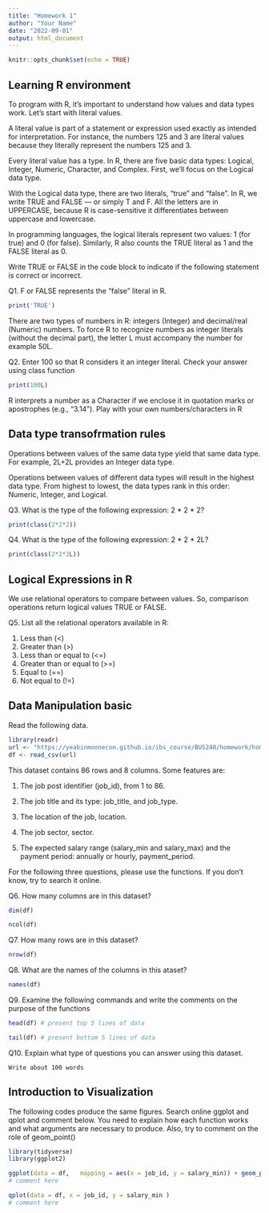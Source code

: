 ```yaml
---
title: "Homework 1"
author: "Your Name"
date: "2022-09-01"
output: html_document
---
```


```r
knitr::opts_chunk$set(echo = TRUE)
```

## Learning R environment

To program with R, it's important to understand how values and data types work. Let's start with literal values. 

A literal value is part of a statement or expression used exactly as intended for interpretation. For instance, the numbers 125 and 3 are literal values because they literally represent the numbers 125 and 3.

Every literal value has a type. In R, there are five basic data types: Logical, Integer, Numeric, Character, and Complex. First, we'll focus on the Logical data type.

With the Logical data type, there are two literals, "true" and "false". In R, we write TRUE and FALSE — or simply T and F. All the letters are in UPPERCASE, because R is case-sensitive it differentiates between uppercase and lowercase.

In programming languages, the logical literals represent two values: 1 (for true) and 0 (for false). Similarly, R also counts the TRUE literal as 1 and the FALSE literal as 0.

Write TRUE or FALSE in the code block to indicate if the following statement is correct or incorrect.

Q1. F or FALSE represents the "false" literal in R.
```r
print('TRUE')

```

There are two types of numbers in R: integers (Integer) and decimal/real (Numeric) numbers. To force R to recognize numbers as integer literals (without the decimal part), the letter L must accompany the number for example 50L.

Q2. Enter 100 so that R considers it an integer literal. Check your answer using class function
```r
print(100L)
```

R interprets a number as a Character if we enclose it in quotation marks or apostrophes (e.g., "3.14"). Play with your own numbers/characters in R

## Data type transofrmation rules
Operations between values of the same data type yield that same data type. For example, 2L+2L provides an Integer data type.

Operations between values of different data types will result in the highest data type. From highest to lowest, the data types rank in this order: Numeric, Integer, and Logical.

Q3. What is the type of the following expression: 2 * 2 * 2?
```r
print(class(2*2*2))
```

Q4. What is the type of the following expression: 2 * 2 * 2L?
```r
print(class(2*2*2L))
```

## Logical Expressions in R

We use relational operators to compare between values. So, comparison operations return logical values TRUE or FALSE.

Q5. List all the relational operators available in R:

1. Less than (<)
2. Greater than (>)
3. Less than or equal to (<=)
4. Greater than or equal to (>=)
5. Equal to (==)
6. Not equal to (!=)


## Data Manipulation basic

Read the following data.
```r
library(readr)
url <- "https://yeabinmoonecon.github.io/ibs_course/BUS240/homework/homework1/monster_jobs_clean.csv"
df <- read_csv(url)
```
This dataset contains 86 rows and 8 columns. Some features are:

1. The job post identifier (job_id), from 1 to 86.

2. The job title and its type: job_title, and job_type.

3. The location of the job, location.

4. The job sector, sector.

5. The expected salary range (salary_min and salary_max) and the payment period: annually or hourly, payment_period.

For the following three questions, please use the functions. If you don't know, try to search it online.

Q6. How many columns are in this dataset?
```r
dim(df)
```

```r
ncol(df)
```

Q7. How many rows are in this dataset?
```r
nrow(df)
```

Q8. What are the names of the columns in this ataset?
```r
names(df)
```

Q9. Examine the following commands and write the comments on the purpose of the functions 
```r
head(df) # present top 5 lines of data
```
```r
tail(df) # present bottom 5 lines of data
```

Q10. Explain what type of questions you can answer using this dataset.
```
Write about 100 words
```

## Introduction to Visualization
The following codes produce the same figures. Search online ggplot and qplot and comment below. You need to explain how each function works and what arguments are necessary to produce. Also, try to comment on the role of geom_point()
```r
library(tidyverse)
library(ggplot2)
```

```r
ggplot(data = df,	mapping = aes(x = job_id, y = salary_min)) + geom_point()
# comment here
```
```r
qplot(data = df, x = job_id, y = salary_min )
# comment here
```